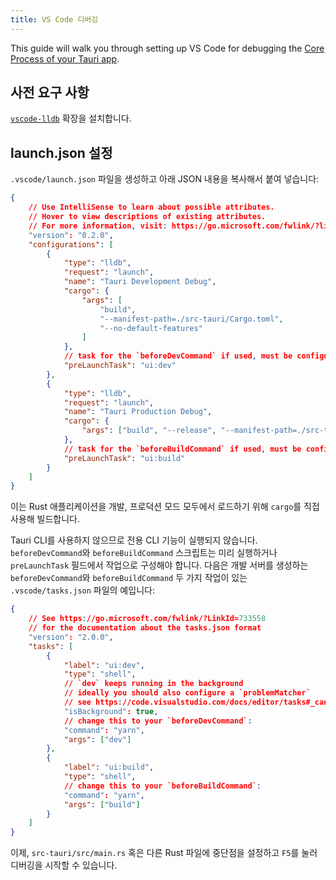 ```yaml
---
title: VS Code 디버깅
---
```


This guide will walk you through setting up VS Code for debugging the [Core Process of your Tauri app].

## 사전 요구 사항

[`vscode-lldb`][] 확장을 설치합니다.

## launch.json 설정

`.vscode/launch.json` 파일을 생성하고 아래 JSON 내용을 복사해서 붙여 넣습니다:

```json title=".vscode/launch.json"
{
	// Use IntelliSense to learn about possible attributes.
	// Hover to view descriptions of existing attributes.
	// For more information, visit: https://go.microsoft.com/fwlink/?linkid=830387
	"version": "0.2.0",
	"configurations": [
		{
			"type": "lldb",
			"request": "launch",
			"name": "Tauri Development Debug",
			"cargo": {
				"args": [
					"build",
					"--manifest-path=./src-tauri/Cargo.toml",
					"--no-default-features"
				]
			},
			// task for the `beforeDevCommand` if used, must be configured in `.vscode/tasks.json`
			"preLaunchTask": "ui:dev"
		},
		{
			"type": "lldb",
			"request": "launch",
			"name": "Tauri Production Debug",
			"cargo": {
				"args": ["build", "--release", "--manifest-path=./src-tauri/Cargo.toml"]
			},
			// task for the `beforeBuildCommand` if used, must be configured in `.vscode/tasks.json`
			"preLaunchTask": "ui:build"
		}
	]
}
```

이는 Rust 애플리케이션을 개발, 프로덕션 모드 모두에서 로드하기 위해 `cargo`를 직접 사용해 빌드합니다.

Tauri CLI를 사용하지 않으므로 전용 CLI 기능이 실행되지 않습니다. `beforeDevCommand`와 `beforeBuildCommand` 스크립트는 미리 실행하거나 `preLaunchTask` 필드에서 작업으로 구성해야 합니다. 다음은 개발 서버를 생성하는 `beforeDevCommand`와 `beforeBuildCommand` 두 가지 작업이 있는 `.vscode/tasks.json` 파일의 예입니다:

```json title=".vscode/tasks.json"
{
	// See https://go.microsoft.com/fwlink/?LinkId=733558
	// for the documentation about the tasks.json format
	"version": "2.0.0",
	"tasks": [
		{
			"label": "ui:dev",
			"type": "shell",
			// `dev` keeps running in the background
			// ideally you should also configure a `problemMatcher`
			// see https://code.visualstudio.com/docs/editor/tasks#_can-a-background-task-be-used-as-a-prelaunchtask-in-launchjson
			"isBackground": true,
			// change this to your `beforeDevCommand`:
			"command": "yarn",
			"args": ["dev"]
		},
		{
			"label": "ui:build",
			"type": "shell",
			// change this to your `beforeBuildCommand`:
			"command": "yarn",
			"args": ["build"]
		}
	]
}
```

이제, `src-tauri/src/main.rs` 혹은 다른 Rust 파일에 중단점을 설정하고 `F5`를 눌러 디버깅을 시작할 수 있습니다.

[`vscode-lldb`]: https://marketplace.visualstudio.com/items?itemName=vadimcn.vscode-lldb
[Core Process of your Tauri app]: https://tauri.app/v1/references/architecture/process-model#the-core-process
